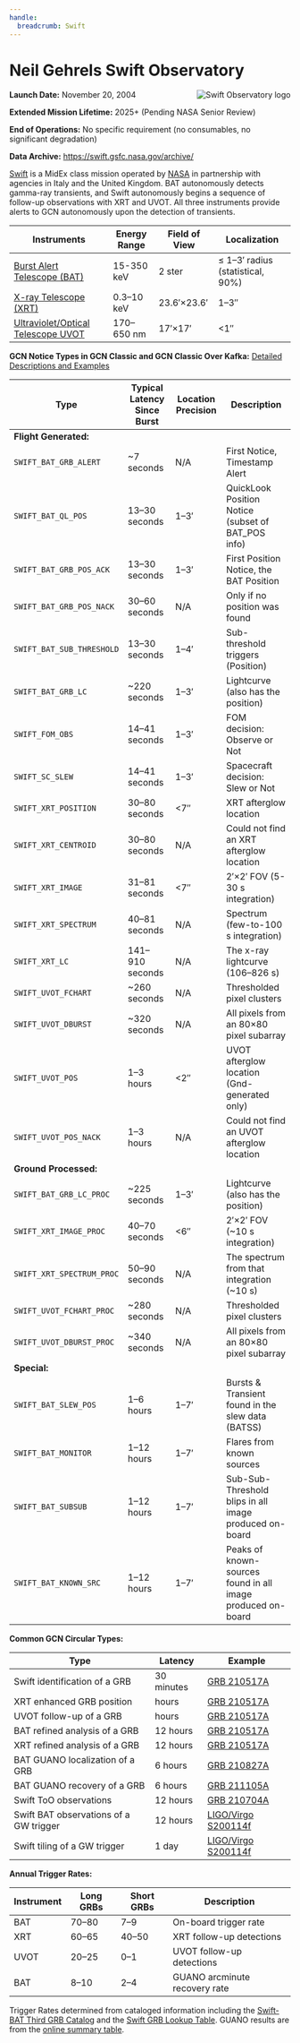 ```yaml
---
handle:
  breadcrumb: Swift
---
```



# Neil Gehrels Swift Observatory

<img
  src={logo}
  align="right"
  alt="Swift Observatory logo"
  className="grid-col-6 mobile-lg:grid-col-4 tablet:grid-col-2 desktop:grid-col-3"
/>

**Launch Date:** November 20, 2004

**Extended Mission Lifetime:** 2025+ (Pending NASA Senior Review)

**End of Operations:** No specific requirement (no consumables, no significant degradation)

**Data Archive:**
https://swift.gsfc.nasa.gov/archive/

[Swift](https://swift.gsfc.nasa.gov) is a MidEx class mission operated by [NASA](https://www.nasa.gov/fermi/) in partnership with agencies in Italy and the United Kingdom. BAT autonomously detects gamma-ray transients, and Swift autonomously begins a sequence of follow-up observations with XRT and UVOT. All three instruments provide alerts to GCN autonomously upon the detection of transients.

<div className="overflow-table">

| Instruments                                                                          | Energy Range | Field of View | Localization                         |
| ------------------------------------------------------------------------------------ | ------------ | ------------- | ------------------------------------ |
| [Burst Alert Telescope (BAT)](https://swift.gsfc.nasa.gov/about_swift/bat_desc.html) | 15-350 keV   | 2 ster        | &leq; 1–3′ radius (statistical, 90%) |
| [X-ray Telescope (XRT)](https://www.swift.psu.edu/xrt/)                              | 0.3–10 keV   | 23.6′×23.6′   | 1–3″                                 |
| [Ultraviolet/Optical Telescope UVOT](https://www.swift.psu.edu/uvot/)                | 170–650 nm   | 17′×17′       | &lt;1″                               |

</div>

**GCN Notice Types in GCN Classic and GCN Classic Over Kafka:**
[Detailed Descriptions and Examples](https://gcn.gsfc.nasa.gov/swift.html)

<div className="overflow-table">
  <table className="usa-table">
    <thead>
      <tr>
        <th>Type</th>
        <th>Typical Latency Since Burst</th>
        <th>Location Precision</th>
        <th>Description</th>
      </tr>
    </thead>
    <tbody>
      <tr>
        <td colSpan="4">
          <strong>Flight Generated:</strong>
        </td>
      </tr>
      <tr>
        <td>
          <code>SWIFT_BAT_GRB_ALERT</code>
        </td>
        <td>~7 seconds</td>
        <td>N/A</td>
        <td>First Notice, Timestamp Alert</td>
      </tr>
      <tr>
        <td>
          <code>SWIFT_BAT_QL_POS</code>
        </td>
        <td>13–30 seconds</td>
        <td>1–3′</td>
        <td>QuickLook Position Notice (subset of BAT_POS info)</td>
      </tr>
      <tr>
        <td>
          <code>SWIFT_BAT_GRB_POS_ACK</code>
        </td>
        <td>13–30 seconds</td>
        <td>1–3′</td>
        <td>First Position Notice, the BAT Position</td>
      </tr>
      <tr>
        <td>
          <code>SWIFT_BAT_GRB_POS_NACK</code>
        </td>
        <td>30–60 seconds</td>
        <td>N/A</td>
        <td>Only if no position was found</td>
      </tr>
      <tr>
        <td>
          <code>SWIFT_BAT_SUB_THRESHOLD</code>
        </td>
        <td>13–30 seconds</td>
        <td>1–4′</td>
        <td>Sub-threshold triggers (Position)</td>
      </tr>
      <tr>
        <td>
          <code>SWIFT_BAT_GRB_LC</code>
        </td>
        <td>~220 seconds</td>
        <td>1–3′</td>
        <td>Lightcurve (also has the position)</td>
      </tr>
      <tr>
        <td>
          <code>SWIFT_FOM_OBS</code>
        </td>
        <td>14–41 seconds</td>
        <td>1–3′</td>
        <td>FOM decision: Observe or Not</td>
      </tr>
      <tr>
        <td>
          <code>SWIFT_SC_SLEW</code>
        </td>
        <td>14–41 seconds</td>
        <td>1–3′</td>
        <td>Spacecraft decision: Slew or Not</td>
      </tr>
      <tr>
        <td>
          <code>SWIFT_XRT_POSITION</code>
        </td>
        <td>30–80 seconds</td>
        <td>&lt;7″</td>
        <td>XRT afterglow location</td>
      </tr>
      <tr>
        <td>
          <code>SWIFT_XRT_CENTROID</code>
        </td>
        <td>30–80 seconds</td>
        <td>N/A</td>
        <td>Could not find an XRT afterglow location</td>
      </tr>
      <tr>
        <td>
          <code>SWIFT_XRT_IMAGE</code>
        </td>
        <td>31–81 seconds</td>
        <td>&lt;7″</td>
        <td>2′×2′ FOV (5-30 s integration)</td>
      </tr>
      <tr>
        <td>
          <code>SWIFT_XRT_SPECTRUM</code>
        </td>
        <td>40–81 seconds</td>
        <td>N/A</td>
        <td>Spectrum (few-to-100 s integration)</td>
      </tr>
      <tr>
        <td>
          <code>SWIFT_XRT_LC</code>
        </td>
        <td>141–910 seconds</td>
        <td>N/A</td>
        <td>The x-ray lightcurve (106–826 s)</td>
      </tr>
      <tr>
        <td>
          <code>SWIFT_UVOT_FCHART</code>
        </td>
        <td>~260 seconds</td>
        <td>N/A</td>
        <td>Thresholded pixel clusters</td>
      </tr>
      <tr>
        <td>
          <code>SWIFT_UVOT_DBURST</code>
        </td>
        <td>~320 seconds</td>
        <td>N/A</td>
        <td>All pixels from an 80×80 pixel subarray</td>
      </tr>
      <tr>
        <td>
          <code>SWIFT_UVOT_POS</code>
        </td>
        <td>1–3 hours</td>
        <td>&lt;2″</td>
        <td>UVOT afterglow location (Gnd-generated only)</td>
      </tr>
      <tr>
        <td>
          <code>SWIFT_UVOT_POS_NACK</code>
        </td>
        <td>1–3 hours</td>
        <td>N/A</td>
        <td>Could not find an UVOT afterglow location</td>
      </tr>
      <tr>
        <td colSpan="4">
          <strong>Ground Processed:</strong>
        </td>
      </tr>
      <tr>
        <td>
          <code>SWIFT_BAT_GRB_LC_PROC</code>
        </td>
        <td>~225 seconds</td>
        <td>1–3′</td>
        <td>Lightcurve (also has the position)</td>
      </tr>
      <tr>
        <td>
          <code>SWIFT_XRT_IMAGE_PROC</code>
        </td>
        <td>40–70 seconds</td>
        <td>&lt;6″</td>
        <td>2′×2′ FOV (~10 s integration)</td>
      </tr>
      <tr>
        <td>
          <code>SWIFT_XRT_SPECTRUM_PROC</code>
        </td>
        <td>50–90 seconds</td>
        <td>N/A</td>
        <td>The spectrum from that integration (~10 s)</td>
      </tr>
      <tr>
        <td>
          <code>SWIFT_UVOT_FCHART_PROC</code>
        </td>
        <td>~280 seconds</td>
        <td>N/A</td>
        <td>Thresholded pixel clusters</td>
      </tr>
      <tr>
        <td>
          <code>SWIFT_UVOT_DBURST_PROC</code>
        </td>
        <td>~340 seconds</td>
        <td>N/A</td>
        <td>All pixels from an 80×80 pixel subarray</td>
      </tr>
      <tr>
        <td colSpan="4">
          <strong>Special:</strong>
        </td>
      </tr>
      <tr>
        <td>
          <code>SWIFT_BAT_SLEW_POS</code>
        </td>
        <td>1–6 hours</td>
        <td>1–7′</td>
        <td>Bursts &amp; Transient found in the slew data (BATSS)</td>
      </tr>
      <tr>
        <td>
          <code>SWIFT_BAT_MONITOR</code>
        </td>
        <td>1–12 hours</td>
        <td>1–7′</td>
        <td>Flares from known sources</td>
      </tr>
      <tr>
        <td>
          <code>SWIFT_BAT_SUBSUB</code>
        </td>
        <td>1–12 hours</td>
        <td>1–7′</td>
        <td>Sub-Sub-Threshold blips in all image produced on-board</td>
      </tr>
      <tr>
        <td>
          <code>SWIFT_BAT_KNOWN_SRC</code>
        </td>
        <td>1–12 hours</td>
        <td>1–7′</td>
        <td>Peaks of known-sources found in all image produced on-board</td>
      </tr>
    </tbody>
  </table>
</div>

**Common GCN Circular Types:**

<div className="overflow-table">

| Type                                   | Latency    | Example                                                          |
| -------------------------------------- | ---------- | ---------------------------------------------------------------- |
| Swift identification of a GRB          | 30 minutes | [GRB 210517A](https://gcn.gsfc.nasa.gov/gcn3/30032.gcn3)         |
| XRT enhanced GRB position              | hours      | [GRB 210517A](https://gcn.gsfc.nasa.gov/gcn3/30034.gcn3)         |
| UVOT follow-up of a GRB                | hours      | [GRB 210517A](https://gcn.gsfc.nasa.gov/gcn3/30040.gcn3)         |
| BAT refined analysis of a GRB          | 12 hours   | [GRB 210517A](https://gcn.gsfc.nasa.gov/gcn3/30043.gcn3)         |
| XRT refined analysis of a GRB          | 12 hours   | [GRB 210517A](https://gcn.gsfc.nasa.gov/gcn3/30042.gcn3)         |
| BAT GUANO localization of a GRB        | 6 hours    | [GRB 210827A](https://gcn.gsfc.nasa.gov/gcn3/30732.gcn3)         |
| BAT GUANO recovery of a GRB            | 6 hours    | [GRB 211105A](https://gcn.gsfc.nasa.gov/gcn3/31047.gcn3)         |
| Swift ToO observations                 | 12 hours   | [GRB 210704A](https://gcn.gsfc.nasa.gov/gcn3/30374.gcn3)         |
| Swift BAT observations of a GW trigger | 12 hours   | [LIGO/Virgo S200114f](https://gcn.gsfc.nasa.gov/gcn3/26748.gcn3) |
| Swift tiling of a GW trigger           | 1 day      | [LIGO/Virgo S200114f](https://gcn.gsfc.nasa.gov/gcn3/26787.gcn3) |

</div>

**Annual Trigger Rates:**

<div className="overflow-table">

| Instrument | Long GRBs | Short GRBs | Description                   |
| ---------- | --------- | ---------- | ----------------------------- |
| BAT        | 70–80     | 7–9        | On-board trigger rate         |
| XRT        | 60–65     | 40–50      | XRT follow-up detections      |
| UVOT       | 20–25     | 0–1        | UVOT follow-up detections     |
| BAT        | 8–10      | 2–4        | GUANO arcminute recovery rate |

</div>

Trigger Rates determined from cataloged information including the [Swift-BAT Third GRB Catalog](https://swift.gsfc.nasa.gov/results/batgrbcat/index.html) and the [Swift GRB Lookup Table](https://swift.gsfc.nasa.gov/archive/grb_table/). GUANO results are from the [online summary table](https://www.swift.psu.edu/guano/).
